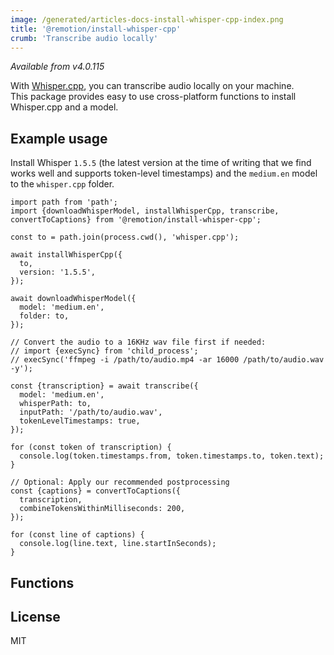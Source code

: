 ```yaml
---
image: /generated/articles-docs-install-whisper-cpp-index.png
title: '@remotion/install-whisper-cpp'
crumb: 'Transcribe audio locally'
---
```


_Available from v4.0.115_

With [Whisper.cpp](https://github.com/ggerganov/whisper.cpp), you can transcribe audio locally on your machine.  
This package provides easy to use cross-platform functions to install Whisper.cpp and a model.


<Installation pkg="@remotion/install-whisper-cpp" />

## Example usage

Install Whisper `1.5.5` (the latest version at the time of writing that we find works well and supports token-level timestamps) and the `medium.en` model to the `whisper.cpp` folder.

```tsx twoslash title="install-whisper.cpp"
import path from 'path';
import {downloadWhisperModel, installWhisperCpp, transcribe, convertToCaptions} from '@remotion/install-whisper-cpp';

const to = path.join(process.cwd(), 'whisper.cpp');

await installWhisperCpp({
  to,
  version: '1.5.5',
});

await downloadWhisperModel({
  model: 'medium.en',
  folder: to,
});

// Convert the audio to a 16KHz wav file first if needed:
// import {execSync} from 'child_process';
// execSync('ffmpeg -i /path/to/audio.mp4 -ar 16000 /path/to/audio.wav -y');

const {transcription} = await transcribe({
  model: 'medium.en',
  whisperPath: to,
  inputPath: '/path/to/audio.wav',
  tokenLevelTimestamps: true,
});

for (const token of transcription) {
  console.log(token.timestamps.from, token.timestamps.to, token.text);
}

// Optional: Apply our recommended postprocessing
const {captions} = convertToCaptions({
  transcription,
  combineTokensWithinMilliseconds: 200,
});

for (const line of captions) {
  console.log(line.text, line.startInSeconds);
}
```

## Functions

<TableOfContents />

## License

MIT
